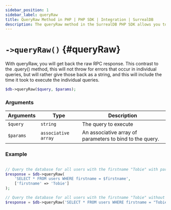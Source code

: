 ---
sidebar_position: 1
sidebar_label: queryRaw
title: QueryRaw Method in PHP | PHP SDK | Integration | SurrealDB
description: The queryRaw method in the SurrealDB PHP SDK allows you to execute raw SQL queries and return the raw RPC response.
---


# `->queryRaw()` {#queryRaw}

With queryRaw, you will get back the raw RPC response. 
This contrast to the .query() method, this will not throw for errors that occur in individual queries, 
but will rather give those back as a string, and this will include the time it took to execute the individual queries.

```php title="Method Syntax"
$db->queryRaw($query, $params);
```

### Arguments
<table>
    <thead>
        <tr>
            <th colspan="2" scope="col">Arguments</th>
			<th colspan="2" scope="col">Type</th>
            <th colspan="2" scope="col">Description</th>
        </tr>
    </thead>
    <tbody>
        <tr>
            <td colspan="2" scope="row" data-label="Arguments">
                <code>$query</code>
                <Label label="required" />
            </td>
			<td colspan="2" scope="row" data-label="Type">
				<code>string</code>
			</td>
            <td colspan="2" scope="row" data-label="Description">
                The query to execute
            </td>
        </tr>
        <tr>
            <td colspan="2" scope="row" data-label="Arguments">
                <code>$params</code>
               <Label label="optional" />
            </td>
			<td colspan="2" scope="row" data-label="Type">
				<code>associative array</code>
			</td>
            <td colspan="2" scope="row" data-label="Description">
                An associative array of parameters to bind to the query.
            </td>
        </tr>
    </tbody>
</table>

### Example

```php title="Example"

// Query the database for all users with the firstname "Tobie" with parameters.
$response = $db->queryRaw(
	'SELECT * FROM users WHERE firstname = $firstname',
	['firstname' => 'Tobie']
);

// Query the database for all users with the firstname "Tobie" without parameters.
$response = $db->queryRaw('SELECT * FROM users WHERE firstname = "Tobie"');
```